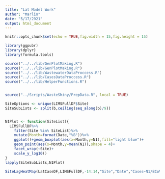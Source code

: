 ```yaml
---
title: "Lat Model Work"
author: "Marlin"
date: "5/17/2021"
output: html_document
---
```


```r

knitr::opts_chunk$set(echo = TRUE,fig.width = 15,fig.height = 15)

```

```r

library(ggpubr)
library(dplyr)
library(formula.tools)

source("../../lib/GenPlotMaking.R")
source("../../lib/GenPlotMaking.R")
source("../../lib/WastewaterDataProccess.R")
source("../../lib/CasesDataProccess.R")
source("../../lib/HelperFunctions.R")


source("../Scripts/WasteShiny/PrepData.R", local = TRUE)


```

```r



SiteOptions <- unique(LIMSFullDF$Site)
SiteSubLists <- split(b,ceiling(seq_along(b)/9))


N1Plot <- function(SiteList){
  LIMSFullDF%>%
    filter(Site %in% SiteList)%>%
    mutate(Month=format(Date,"%B"))%>%
    ggplot()+geom_boxplot(aes(x=Month,y=N1),fill="light blue")+
    geom_point(aes(x=Month,y=mean(N1)),shape = 4)+
    facet_wrap(~Site)+
    scale_y_log10()
}
lapply(SiteSubLists,N1Plot)
```

```r


SiteLagHeatMap(LatCaseDF,LIMSFullDF,-14:14,"Site","Date","Cases~N1/BCoV")

```
